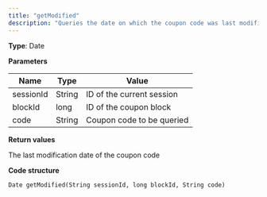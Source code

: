 ```yaml
---
title: "getModified"
description: "Queries the date on which the coupon code was last modified in Optimizely Campaign."
---
```


**Type**: Date

**Parameters**

| Name      | Type   | Value                     |
| --------- | ------ | ------------------------- |
| sessionId | String | ID of the current session |
| blockId   | long   | ID of the coupon block    |
| code      | String | Coupon code to be queried |

**Return values**

The last modification date of the coupon code

**Code structure**

`Date getModified(String sessionId, long blockId, String code)
`